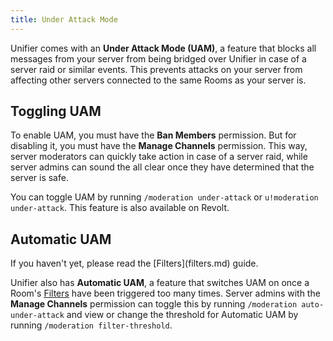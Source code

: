 ```yaml
---
title: Under Attack Mode
---
```


Unifier comes with an **Under Attack Mode (UAM)**, a feature that blocks all messages from your server from being bridged over Unifier in case of a server raid or similar events. This prevents attacks on your server from affecting other servers connected to the same Rooms as your server is.

## Toggling UAM

To enable UAM, you must have the **Ban Members** permission. But for disabling it, you must have the **Manage Channels** permission. This way, server moderators can quickly take action in case of a server raid, while server admins can sound the all clear once they have determined that the server is safe.

You can toggle UAM by running `/moderation under-attack` or `u!moderation under-attack`. This feature is also available on Revolt.

## Automatic UAM

<Warning>
If you haven't yet, please read the [Filters](filters.md) guide.
</Warning>

Unifier also has **Automatic UAM**, a feature that switches UAM on once a Room's [Filters](filters.md) have been triggered too many times. Server admins with the **Manage Channels** permission can toggle this by running `/moderation auto-under-attack` and view or change the threshold for Automatic UAM by running `/moderation filter-threshold`.
